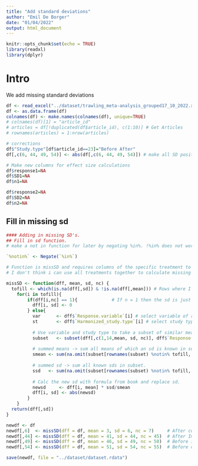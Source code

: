 ```yaml
---
title: "Add standard deviations"
author: "Emil De Borger"
date: "01/04/2022"
output: html_document
---
```


```r
knitr::opts_chunk$set(echo = TRUE)
library(readxl)
library(dplyr)
```

# Intro

We add missing standard deviations 

```r

df <- read_excel("../dataset/trawling_meta-analysis_grouped17_10_2022.xlsx")
df <- as.data.frame(df)
colnames(df) <- make.names(colnames(df), unique=TRUE)
# colnames(df)[1] = "article_id"
# articles = df[!duplicated(df$article_id), c(1:10)] # Get Articles
# rownames(articles) = 1:nrow(articles)

# corrections
df$"Study.type"[df$article_id==23]="Before After"
df[,c(6, 44, 49, 54)] <- abs(df[,c(6, 44, 49, 54)]) # make all SD positive.

# Make new columns for effect size calculations
df$response1=NA
df$SD1=NA
df$n1=NA

df$response2=NA
df$SD2=NA
df$n2=NA

```

## Fill in missing sd

```r

#### Adding in missing SD's.
## Fill in sd function.
# make a not in function for later by negating %in%. !%in% does not work.

`%notin%` <- Negate(`%in%`) 

# Function is missSD and requires columns of the specific treatment to be filled in.
# I don't think i can use all treatments together to calculate missing sd.

missSD <- function(dff, mean, sd, nc) {
  tofill <- which(is.na(dff[,sd]) & !is.na(dff[,mean])) # Rows where I set sd to 9999 (mean reported but no sd).
    for(i in tofill){
        if(dff[i,nc] == 1){             # If n = 1 then the sd is just 0.
          dff[i, sd] <- 0        
        } else{
          var      <- dff$`Response.variable`[i] # select variable of row.  
          st       <- dff$`Harmonized_study.type`[i] # select study type of row.
          
          # Use variable and study type to take a subset of similar measurements of which sd can be computed.
          subset   <- subset(dff[,c(1,14,mean, sd, nc)], dff$`Response.variable` == var & dff$`Harmonized_study.type` == st)
          
          # summed means -> sum all means of which an sd is known in subset.
          smean <- sum(na.omit(subset[rownames(subset) %notin% tofill, 3]))
          
          # summed sd -> sum all known sds in subset.
          ssd   <- sum(na.omit(subset[rownames(subset) %notin% tofill, 4]))
          
          # Calc the new sd with formula from book and replace sd.
          newsd     <- dff[i, mean] * ssd/smean
          dff[i, sd] <- abs(newsd)
        }
    }
  return(dff[,sd])
}

newdf <- df
newdf[,6]  <- missSD(dff = df, mean = 3, sd = 6, nc = 7)     # After control
newdf[,44] <- missSD(dff = df, mean = 41, sd = 44, nc = 45)  # After Impact
newdf[,49] <- missSD(dff = df, mean = 46, sd = 49, nc = 50)  # Before impact
newdf[,54] <- missSD(dff = df, mean = 51, sd = 54, nc = 55)  # Before control

save(newdf, file = "../dataset/dataset.rdata")

```